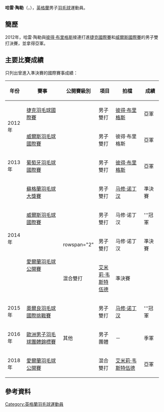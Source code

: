 {{noteTA|G1=Badminton}}
{{Infobox 羽球選手
| playername              = 哈雷·陶勒<br />{{lang|en|Harley Towler}}
| image                   = 
| size                    = 
| caption                 = 
| birth_name              = 
| date_of_birth           = {{birth_date_and_age|1992|12|11}}
| place_of_birth          = {{ENG}}[[林肯_(林肯郡)|林肯郡]]
| residence               = {{ENG}}[[米尔顿凯恩斯|米尔顿凯恩斯]]
| height                  = 
| weight                  = 
| handedness              = 右手
| country                 = {{GBR}}<br/>{{ENG}}
| years_intldebut         = 2015年
| years_started           = 2013年
| coach                   = 
| event                   = 男子雙打、混合雙打
| highest_ranking         = 第53位（男雙-[[彼得·布里格斯|彼得·布里格斯]]）
| date_of_highest_ranking = 2013年10月24日<ref name="ranking">[http://bwfcontent.tournamentsoftware.com/ranking/player.aspx?id=7947&player=215830 BWF World Ranking - Ranking of Harley TOWLER (56168)]{{en}}</ref>
| current_ranking         = 第143位（男雙-[[彼得·布里格斯|布里格斯]]）<br/>第196位（男雙-[[马修·诺丁汉|诺丁汉]]）<br/>第227位（男雙-[[保罗·范·里特维德|范·里特维德]]）<br/>第558位（男雙-[[加里·福克斯|加里·福克斯]]）<br/>第165位（混雙-[[艾米莉·韦斯特伍德|韦斯特伍德]]）<br/>第199位（混雙-[[海伦娜·卢森斯卡|卢森斯卡]]）
| date_of_current_ranking = 2014年11月27日<ref>[http://bwfcontent.tournamentsoftware.com/ranking/category.aspx?id=7947&category=474 BWF World Ranking - BWF世界排名榜 (11/27/2014) - Men's doubles]{{en}}</ref><ref>[http://bwfcontent.tournamentsoftware.com/ranking/category.aspx?id=7947&category=476 BWF World Ranking - BWF世界排名榜 (11/27/2014) - Mixed doubles]{{en}}</ref>
| played                  = 4勝–3負（男單）<br/>38勝–36負（男雙）<br/>19勝–20負（混雙）
| titles                  = 
| bwf_profile             = A6E7168A-142F-4069-AA11-8D81AC9175B0
| bwf_id                  = 56168
| updated                 = 2014年12月1日
}}
{{MedalTableTop}}
{{MedalSport | 男子[[羽毛球|羽毛球]]}}
{{MedalCountry | {{ENG}}}}
{{MedalCompetition | [[歐洲男女子羽毛球團體錦標賽|歐洲男女子羽毛球團體錦標賽]]}}
{{MedalBronze| [[2016年歐洲男子羽毛球團體錦標賽|2016年 喀山]] | 男子團體 }}
{{MedalBottom}}
'''哈雷·陶勒'''（{{lang-en|'''Harley Towler'''}}，{{bd|1992年|12月11日}}），[[英格蘭|英格蘭]]男子[[羽毛球|羽毛球]]運動員。

==簡歷==
2012年，哈雷·陶勒與[[彼得·布里格斯|彼得·布里格斯]]接連打進[[2012年捷克羽毛球國際賽|捷克國際賽]]和[[2012年威爾斯羽毛球國際賽|威爾斯國際賽]]的男子雙打決賽，並拿得亞軍。

==主要比賽成績==
只列出曾進入準決賽的國際賽事成績：
{| class=wikitable style="text-align:center; font-size:small;" 
!width="50"|年份
!width="180"|賽事
!width="80"|公開賽級別
!width="60"|項目
!width="130"|拍檔
!width="50"|成績
|-
!rowspan="2"|2012年
|[[2012年捷克羽毛球國際賽|捷克羽毛球國際賽]]
|{{BWFIC}}
|男子雙打
|[[彼得·布里格斯|彼得·布里格斯]]
|bgcolor="silver"|亞軍
|-
|[[2012年威爾斯羽毛球國際賽|威爾斯羽毛球國際賽]]
|{{BWFIC}}
|男子雙打
|彼得·布里格斯
|bgcolor="silver"|亞軍
|-
!rowspan="1"|2013年
|[[2013年葡萄牙羽毛球國際賽|葡萄牙羽毛球國際賽]]
|{{BWFIS}}
|男子雙打
|[[彼得·布里格斯|彼得·布里格斯]]
|bgcolor="silver"|亞軍
|-
!rowspan="4"|2014年
|[[2014年蘇格蘭羽毛球大獎賽|蘇格蘭羽毛球大獎賽]]
|{{BWFGP}}
|男子雙打
|[[马修·诺丁汉|马修·诺丁汉]]
|bgcolor="#b8860b"|準決賽
|-
|[[2014年威爾斯羽毛球國際賽|威爾斯羽毛球國際賽]]
|{{BWFIC}}
|男子雙打
|马修·诺丁汉
|bgcolor="gold"|'''冠軍
|-
|rowspan="2"|[[2014年愛爾蘭羽毛球公開賽|愛爾蘭羽毛球公開賽]]
|rowspan="2" {{BWFIC}}
|男子雙打
|马修·诺丁汉
|bgcolor="#b8860b"|準決賽
|-
|混合雙打
|[[艾米莉·韦斯特伍德|艾米莉·韦斯特伍德]]
|bgcolor="#b8860b"|準決賽
|-
!rowspan="1"|2015年
|[[2015年奧爾良羽毛球國際挑戰賽|奧爾良羽毛球國際挑戰賽]]
|{{BWFIC}}
|男子雙打
|[[马修·诺丁汉|马修·诺丁汉]]
|bgcolor="gold"|'''冠軍
|-
!rowspan="1"|2016年
|[[2016年歐洲男子羽毛球團體錦標賽|歐洲男子羽毛球團體錦標賽]]
|其他
|男子團體
|－
|bgcolor="#b8860b"|季軍
|-
!rowspan="1"|2018年
|[[2018年愛爾蘭羽毛球公開賽|愛爾蘭羽毛球公開賽]]
|{{BWFIS}}
|混合雙打
|[[艾米莉·韦斯特伍德|艾米莉·韦斯特伍德]]
|bgcolor="silver"|亞軍
|}
{{BWF賽事級別索引}}

== 參考資料 ==
{{Reflist}}

{{DEFAULTSORT:Towler, Harley}}
[[Category:英格蘭羽毛球運動員|Category:英格蘭羽毛球運動員]]